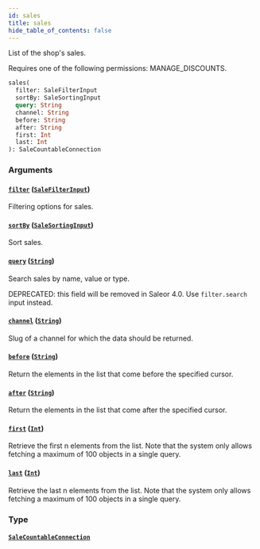 ```yaml
---
id: sales
title: sales
hide_table_of_contents: false
---
```


List of the shop's sales.

Requires one of the following permissions: MANAGE_DISCOUNTS.

```graphql
sales(
  filter: SaleFilterInput
  sortBy: SaleSortingInput
  query: String
  channel: String
  before: String
  after: String
  first: Int
  last: Int
): SaleCountableConnection
```

### Arguments

#### [`filter`](#) ([`SaleFilterInput`](../../../developer/api-reference/inputs/sale-filter-input))

Filtering options for sales.

#### [`sortBy`](#) ([`SaleSortingInput`](../../../developer/api-reference/inputs/sale-sorting-input))

Sort sales.

#### [`query`](#) ([`String`](../../../developer/api-reference/scalars/string))

Search sales by name, value or type.

DEPRECATED: this field will be removed in Saleor 4.0. Use `filter.search` input instead.

#### [`channel`](#) ([`String`](../../../developer/api-reference/scalars/string))

Slug of a channel for which the data should be returned.

#### [`before`](#) ([`String`](../../../developer/api-reference/scalars/string))

Return the elements in the list that come before the specified cursor.

#### [`after`](#) ([`String`](../../../developer/api-reference/scalars/string))

Return the elements in the list that come after the specified cursor.

#### [`first`](#) ([`Int`](../../../developer/api-reference/scalars/int))

Retrieve the first n elements from the list. Note that the system only allows fetching a maximum of 100 objects in a single query.

#### [`last`](#) ([`Int`](../../../developer/api-reference/scalars/int))

Retrieve the last n elements from the list. Note that the system only allows fetching a maximum of 100 objects in a single query.

### Type

#### [`SaleCountableConnection`](../../../developer/api-reference/objects/sale-countable-connection)
